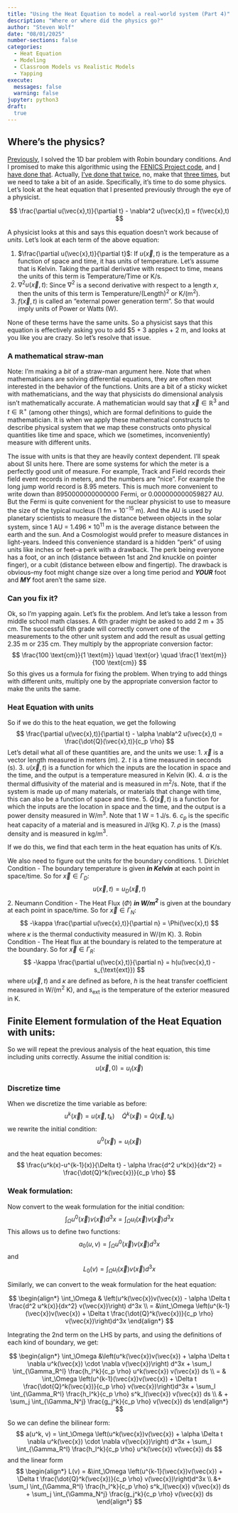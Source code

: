 ```yaml
---
title: "Using the Heat Equation to model a real-world system (Part 4)"
description: "Where or where did the physics go?"
author: "Steven Wolf"
date: "08/01/2025"
number-sections: false
categories:
  - Heat Equation
  - Modeling
  - Classroom Models vs Realistic Models
  - Yapping
execute: 
  messages: false
  warning: false
jupyter: python3
draft:
  true
---
```


## Where's the physics?

[Previously](HeatEqnReset2.qmd), I solved the 1D bar problem with Robin boundary conditions. And I promised to make this algorithmic using the [FENICS Project code](https://fenicsproject.org/), and [I have done that](HeatEqnReset3). Actually, [I've done that twice](HeatEqnRobinRod.qmd), no, make that [three times](HeatEqnRobinSlab.qmd), but we need to take a bit of an aside. Specifically, it's time to do some physics. Let's look at the heat equation that I presented previously through the eye of a physicist.

$$
\frac{\partial u(\vec{x},t)}{\partial t} - \nabla^2 u(\vec{x},t) = f(\vec{x},t)
$$

A physicist looks at this and says this equation doesn't work because of *units*. Let's look at each term of the above equation:

1. $\frac{\partial u(\vec{x},t)}{\partial t}$: If $u(\vec{x},t)$ is the temperature as a function of space and time, it has units of temperature. Let's assume that is Kelvin. Taking the partial derivative with respect to time, means the units of this term is Temperature/Time or K/s.
2. $\nabla^2 u(\vec{x},t)$: Since $\nabla^2$ is a second derivative with respect to a length $x$, then the units of this term is Temperature/(Length)$^2$ or K/(m$^2$).
3. $f(\vec{x},t)$ is called an "external power generation term". So that would imply units of Power or Watts (W).

None of these terms have the same units. So a physicist says that this equation is effectively asking you to add \$5 + 3 apples + 2 m, and looks at you like you are crazy. So let's resolve that issue.

### A mathematical straw-man
Note: I'm making a *bit* of a straw-man argument here. Note that when mathematicians are solving differential equations, they are often most interested in the behavior of the functions. Units are a bit of a sticky wicket with mathematicians, and the way that physicists do dimensional analysis isn't mathematically accurate. A mathematician would say that $\vec{x}\in\mathbb{R}^3$ and $t\in\mathbb{R}^+$ (among other things), which are formal definitions to guide the mathematician. It is when we apply these mathematical constructs to describe physical system that we map these constructs onto physical quantities like time and space, which we (sometimes, inconveniently) measure with different units. 

The issue with units is that they are heavily context dependent. I'll speak about SI units here. There are some systems for which the meter is a perfectly good unit of measure. For example, Track and Field records their field event records in meters, and the numbers are "nice". For example the long jump world record is 8.95 meters. This is much more convenient to write down than 8950000000000000 Fermi, or 0.000000000059827 AU. But the Fermi is quite convenient for the nuclear physicist to use to measure the size of the typical nucleus (1 fm = $10^{-15}$ m). And the AU is used by planetary scientists to measure the distance between objects in the solar system, since 1 AU = $1.496\times 10^{11}$ m is the average distance between the earth and the sun. And a Cosmologist would prefer to measure distances in light-years.  Indeed this convenience standard is a hidden "perk" of using units like inches or feet--a perk with a drawback. The perk being everyone has a foot, or an inch (distance between 1st and 2nd knuckle on pointer finger), or a cubit (distance between elbow and fingertip). The drawback is obvious--my foot might change size over a long time period and ***YOUR*** foot and ***MY*** foot aren't the same size.

### Can you fix it?
Ok, so I'm yapping again. Let's fix the problem. And let's take a lesson from middle school math classes. A 6th grader might be asked to add 2 m + 35 cm. The successful 6th grade will correctly convert one of the measurements to the other unit system and add the result as usual getting 2.35 m or 235 cm. They multiply by the appropriate conversion factor:
$$
\frac{100 \text{cm}}{1 \text{m}} \quad \text{or} \quad \frac{1 \text{m}}{100 \text{cm}}
$$
So this gives us a formula for fixing the problem. When trying to add things with different units, multiply one by the appropriate conversion factor to make the units the same.

### Heat Equation with units
So if we do this to the heat equation, we get the following
$$
\frac{\partial u(\vec{x},t)}{\partial t} - \alpha \nabla^2 u(\vec{x},t) = \frac{\dot{Q}(\vec{x},t)}{c_p \rho}
$$
Let's detail what all of these quantities are, and the units we use:
1. $\vec{x}$ is a vector length measured in meters (m).
2. $t$ is a time measured in seconds (s).
3. $u(\vec{x},t)$ is a function for which the inputs are the location in space and the time, and the output is a temperature measured in Kelvin (K).
4. $\alpha$ is the thermal diffusivity of the material and is measured in m$^2$/s. Note, that if the system is made up of many materials, or materials that change with time, this can also be a function of space and time.
5. $\dot{Q}(\vec{x},t)$ is a function for which the inputs are the location in space and the time, and the output is a power density measured in W/m$^3$. Note that 1 W = 1 J/s.
6. $c_p$ is the specific heat capacity of a material and is measured in J/(kg K).
7. $\rho$ is the (mass) density and is measured in kg/m$^3$.

If we do this, we find that each term in the heat equation has units of K/s.

We also need to figure out the units for the boundary conditions.
1. Dirichlet Condition - The boundary temperature is given ***in Kelvin*** at each point in space/time. So for $\vec{x}\in\Gamma_D$:
$$
u(\vec{x},t) = u_D(\vec{x},t)
$$
2. Neumann Condition - The Heat Flux $(\Phi)$ ***in W/m$^2$*** is given at the boundary at each point in space/time. So for $\vec{x}\in\Gamma_N$:
$$
-\kappa \frac{\partial u(\vec{x},t)}{\partial n} = \Phi(\vec{x},t)
$$
where $\kappa$ is the thermal conductivity measured in W/(m K).
3. Robin Condition - The Heat flux at the boundary is related to the temperature at the boundary. So for $\vec{x}\in\Gamma_R$:
$$
-\kappa \frac{\partial u(\vec{x},t)}{\partial n} = h(u(\vec{x},t) - s_{\text{ext}})
$$
where $u(\vec{x},t)$ and $\kappa$ are defined as before, $h$ is the heat transfer coefficient measured in W/(m$^2$ K), and $s_{\text{ext}}$ is the temperature of the exterior measured in K.

## Finite Element formulation of the Heat Equation with units:
So we will repeat the previous analysis of the heat equation, this time including units correctly. Assume the initial condition is:
$$
u(\vec{x},0) = u_I(\vec{x})
$$

### Discretize time
When we discretize the time variable as before:
$$
u^k(\vec{x}) = u(\vec{x},t_k) \quad \dot{Q}^k(\vec{x}) = \dot{Q}(\vec{x}, t_k)
$$
we rewrite the initial condition:
$$
u^0(\vec{x}) = u_I(\vec{x})
$$
and the heat equation becomes:
$$
\frac{u^k(x)-u^{k-1}(x)}{\Delta t} - \alpha \frac{d^2 u^k(x)}{dx^2} = \frac{\dot{Q}^k(\vec{x})}{c_p \rho}
$$

### Weak formulation:
Now convert to the weak formulation for the initial condition:
$$
\int_\Omega u^0(\vec{x}) v(\vec{x}) d^3x = \int_\Omega u_I(\vec{x}) v(\vec{x}) d^3x
$$
This allows us to define two functions:
$$
a_0(u,v) = \int_\Omega u^0(\vec{x}) v(\vec{x}) d^3x 
$$
and
$$
L_0(v) = \int_\Omega u_I(\vec{x}) v(\vec{x}) d^3x
$$

Similarly, we can convert to the weak formulation for the heat equation:

$$
\begin{align*}
\int_\Omega & \left(u^k(\vec{x})v(\vec{x}) - \alpha \Delta t \frac{d^2 u^k(x)}{dx^2} v(\vec{x})\right) d^3x \\
= &\int_\Omega \left(u^{k-1}(\vec{x})v(\vec{x}) + \Delta t \frac{\dot{Q}^k(\vec{x})}{c_p \rho} v(\vec{x})\right)d^3x
\end{align*}
$$

Integrating the 2nd term on the LHS by parts, and using the definitions of each kind of boundary, we get:

$$
\begin{align*}
\int_\Omega &\left(u^k(\vec{x})v(\vec{x}) + \alpha \Delta t \nabla u^k(\vec{x}) \cdot \nabla v(\vec{x})\right) d^3x  + \sum_l \int_{\Gamma_R^l} \frac{h_l^k}{c_p \rho} u^k(\vec{x}) v(\vec{x}) ds \\
= & \int_\Omega \left(u^{k-1}(\vec{x})v(\vec{x}) + \Delta t \frac{\dot{Q}^k(\vec{x})}{c_p \rho} v(\vec{x})\right)d^3x + \sum_l \int_{\Gamma_R^l} \frac{h_l^k}{c_p \rho} s^k_l(\vec{x}) v(\vec{x}) ds \\
& + \sum_j \int_{\Gamma_N^j} \frac{g_j^k}{c_p \rho} v(\vec{x}) ds
\end{align*}
$$

So we can define the bilinear form:
$$
a(u^k, v) = \int_\Omega \left(u^k(\vec{x})v(\vec{x}) + \alpha \Delta t \nabla u^k(\vec{x}) \cdot \nabla v(\vec{x})\right) d^3x  + \sum_l \int_{\Gamma_R^l} \frac{h_l^k}{c_p \rho} u^k(\vec{x}) v(\vec{x}) ds
$$
and the linear form
$$
\begin{align*}
L(v) = &\int_\Omega \left(u^{k-1}(\vec{x})v(\vec{x}) + \Delta t \frac{\dot{Q}^k(\vec{x})}{c_p \rho} v(\vec{x})\right)d^3x \\
 &+ \sum_l \int_{\Gamma_R^l} \frac{h_l^k}{c_p \rho} s^k_l(\vec{x}) v(\vec{x}) ds + \sum_j \int_{\Gamma_N^j} \frac{g_j^k}{c_p \rho} v(\vec{x}) ds
\end{align*}
$$

